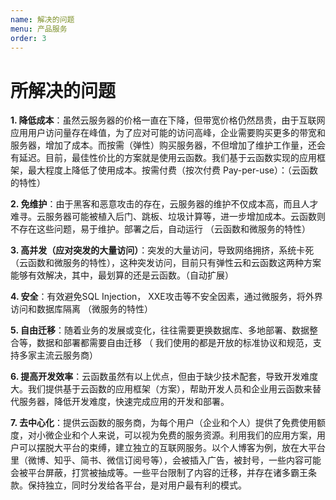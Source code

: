 ```yaml
---
name: 解决的问题
menu: 产品服务
order: 3
---
```



# 所解决的问题

**1. 降低成本**：虽然云服务器的价格一直在下降，但带宽价格仍然昂贵，由于互联网应用用户访问量存在峰值，为了应对可能的访问高峰，企业需要购买更多的带宽和服务器，增加了成本。而按需（弹性）购买服务器，不但增加了维护工作量，还会有延迟。目前，最佳性价比的方案就是使用云函数。我们基于云函数实现的应用框架，最大程度上降低了使用成本。按需付费（按次付费 Pay-per-use）：（云函数的特性）

**2. 免维护**：由于黑客和恶意攻击的存在，云服务器的维护不仅成本高，而且人才难寻。云服务器可能被植入后门、跳板、垃圾计算等，进一步增加成本。云函数则不存在这些问题，易于维护。部署之后，自动运行  （云函数和微服务的特性）

**3. 高并发（应对突发的大量访问）**：突发的大量访问，导致网络拥挤，系统卡死 （云函数和微服务的特性），这种突发访问，目前只有弹性云和云函数这两种方案能够有效解决，其中，最划算的还是云函数。（自动扩展）

**4. 安全**：有效避免SQL Injection， XXE攻击等不安全因素，通过微服务，将外界访问和数据库隔离 （微服务的特性）

**5. 自由迁移**：随着业务的发展或变化，往往需要更换数据库、多地部署、数据整合等，数据和部署都需要自由迁移 （ 我们使用的都是开放的标准协议和规范，支持多家主流云服务商）

**6. 提高开发效率**：云函数虽然有以上优点，但由于缺少技术配套，导致开发难度大。我们提供基于云函数的应用框架（方案），帮助开发人员和企业用云函数来替代服务器，降低开发难度，快速完成应用的开发和部署。

**7. 去中心化**：提供云函数的服务商，为每个用户（企业和个人）提供了免费使用额度，对小微企业和个人来说，可以视为免费的服务资源。利用我们的应用方案，用户可以摆脱大平台的束缚，建立独立的互联网服务。以个人博客为例，放在大平台里（微博、知乎、简书、微信订阅号等），会被插入广告，被封号，一些内容可能会被平台屏蔽，打赏被抽成等。一些平台限制了内容的迁移，并存在诸多霸王条款。保持独立，同时分发给各平台，是对用户最有利的模式。


